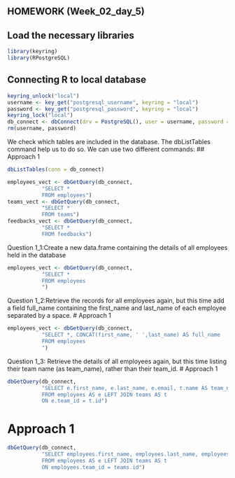 #########################################################################################

##                                  HOMEWORK (Week_02_day_5)

#########################################################################################

## Load the necessary libraries
```r
library(keyring)
library(RPostgreSQL)
```


## Connecting R to local database
```r
keyring_unlock("local")
username <- key_get("postgresql_username", keyring = "local") 
password <- key_get("postgresql_password", keyring = "local")
keyring_lock("local")
db_connect <- dbConnect(drv = PostgreSQL(), user = username, password = password, dbname = "acme_employees", host = "localhost")
rm(username, password)
```

We check which tables are included in the database. The dbListTables command help us to do so. We can use two different commands:
## Approach 1
```r
dbListTables(conn = db_connect)
```

```r
employees_vect <- dbGetQuery(db_connect, 
           "SELECT *
           FROM employees") 
teams_vect <- dbGetQuery(db_connect, 
           "SELECT *
           FROM teams") 
feedbacks_vect <- dbGetQuery(db_connect, 
           "SELECT *
           FROM feedbacks") 
```

Question 1_1:Create a new data.frame containing the details of all employees held in the database
```r
employees_vect <- dbGetQuery(db_connect, 
           "SELECT * 
           FROM employees 
           ") 
```


Question 1_2:Retrieve the records for all employees again, but this time add a field full_name containing the first_name and last_name of each employee separated by a space.
# Approach 1
```r
employees_vect <- dbGetQuery(db_connect, 
           "SELECT *, CONCAT(first_name, ' ',last_name) AS full_name 
           FROM employees 
           ") 
```

Question 1_3: Retrieve the details of all employees again, but this time listing their team name (as team_name), rather than their team_id.
# Approach 1
```r
dbGetQuery(db_connect,
           "SELECT e.first_name, e.last_name, e.email, t.name AS team_name
           FROM employees AS e LEFT JOIN teams AS t
           ON e.team_id = t.id")
```

# Approach 1
```r
dbGetQuery(db_connect,
           "SELECT employees.first_name, employees.last_name, employees.email, teams.name             AS team_name
           FROM employees AS e LEFT JOIN teams AS t
           ON employees.team_id = teams.id")
```






